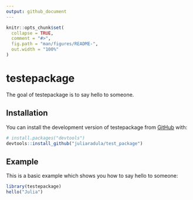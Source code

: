 ```yaml
---
output: github_document
---
```


<!-- README.md is generated from README.Rmd. Please edit that file -->

```r
knitr::opts_chunk$set(
  collapse = TRUE,
  comment = "#>",
  fig.path = "man/figures/README-",
  out.width = "100%"
)
```

# testepackage

<!-- badges: start -->
<!-- badges: end -->

The goal of testepackage is to say hello to someone.

## Installation

You can install the development version of testepackage from [GitHub](https://github.com/) with:

``` r
# install.packages("devtools")
devtools::install_github("juliaradula/test_package")
```

## Example

This is a basic example which shows you how to say hello to someone:

```r
library(testepackage)
hello("Julia")
```
